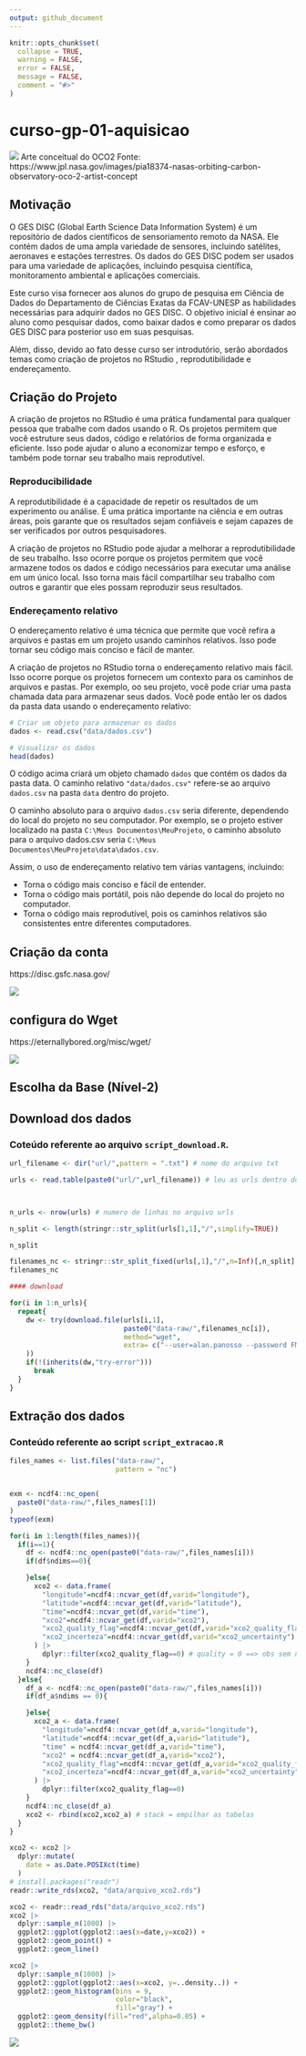 ```yaml
---
output: github_document
---
```


<!-- README.md is generated from README.Rmd. Please edit that file -->

```r
knitr::opts_chunk$set(
  collapse = TRUE,
  warning = FALSE, 
  error = FALSE, 
  message = FALSE,
  comment = "#>"
)
```

# curso-gp-01-aquisicao

![](img/img-00.png)
Arte conceitual do OCO2
Fonte: https://www.jpl.nasa.gov/images/pia18374-nasas-orbiting-carbon-observatory-oco-2-artist-concept

## Motivação

O GES DISC (Global Earth Science Data Information System) é um repositório de dados científicos de sensoriamento remoto da NASA. Ele contém dados de uma ampla variedade de sensores, incluindo satélites, aeronaves e estações terrestres. Os dados do GES DISC podem ser usados para uma variedade de aplicações, incluindo pesquisa científica, monitoramento ambiental e aplicações comerciais.

Este curso visa fornecer aos alunos do grupo de pesquisa em Ciência de Dados do Departamento de Ciências Exatas da FCAV-UNESP as habilidades necessárias para adquirir dados no GES DISC. O objetivo inicial é ensinar ao aluno como pesquisar dados, como baixar dados e como preparar os dados GES DISC para posterior uso em suas pesquisas.

Além, disso, devido ao fato desse curso ser introdutório, serão abordados temas como criação de projetos no RStudio , reprodutibilidade e endereçamento.

## Criação do Projeto

A criação de projetos no RStudio é uma prática fundamental para qualquer pessoa que trabalhe com dados usando o R. Os projetos permitem que você estruture seus dados, código e relatórios de forma organizada e eficiente. Isso pode ajudar o aluno a economizar tempo e esforço, e também pode tornar seu trabalho mais reprodutível.

### Reproducibilidade

A reprodutibilidade é a capacidade de repetir os resultados de um experimento ou análise. É uma prática importante na ciência e em outras áreas, pois garante que os resultados sejam confiáveis e sejam capazes de ser verificados por outros pesquisadores.

A criação de projetos no RStudio pode ajudar a melhorar a reprodutibilidade de seu trabalho. Isso ocorre porque os projetos permitem que você armazene todos os dados e código necessários para executar uma análise em um único local. Isso torna mais fácil compartilhar seu trabalho com outros e garantir que eles possam reproduzir seus resultados.

### Endereçamento relativo

O endereçamento relativo é uma técnica que permite que você refira a arquivos e pastas em um projeto usando caminhos relativos. Isso pode tornar seu código mais conciso e fácil de manter.

A criação de projetos no RStudio torna o endereçamento relativo mais fácil. Isso ocorre porque os projetos fornecem um contexto para os caminhos de arquivos e pastas. Por exemplo, oo seu projeto, você pode criar uma pasta chamada data para armazenar seus dados. Você pode então ler os dados da pasta data usando o endereçamento relativo:

```r
# Criar um objeto para armazenar os dados
dados <- read.csv("data/dados.csv")

# Visualizar os dados
head(dados)
```

O código acima criará um objeto chamado `dados` que contém os dados da pasta data. O caminho relativo `"data/dados.csv"` refere-se ao arquivo `dados.csv` na pasta `data` dentro do projeto.

O caminho absoluto para o arquivo `dados.csv` seria diferente, dependendo do local do projeto no seu computador. Por exemplo, se o projeto estiver localizado na pasta `C:\Meus Documentos\MeuProjeto`, o caminho absoluto para o arquivo dados.csv seria `C:\Meus Documentos\MeuProjeto\data\dados.csv`.

Assim, o uso de endereçamento relativo tem várias vantagens, incluindo:

  + Torna o código mais conciso e fácil de entender.
  + Torna o código mais portátil, pois não depende do local do projeto no computador.
  + Torna o código mais reprodutível, pois os caminhos relativos são consistentes entre diferentes computadores.


## Criação da conta
https://disc.gsfc.nasa.gov/

![](img/img-01.png)

## configura do Wget
https://eternallybored.org/misc/wget/

![](img/img-02.png)

## Escolha da Base (Nível-2)

## Download dos dados

### Coteúdo referente ao arquivo `script_download.R`.

```r
url_filename <- dir("url/",pattern = ".txt") # nome do arquivo txt

urls <- read.table(paste0("url/",url_filename)) # leu as urls dentro do arquivo



n_urls <- nrow(urls) # numero de linhas no arquivo urls

n_split <- length(stringr::str_split(urls[1,1],"/",simplify=TRUE))

n_split

filenames_nc <- stringr::str_split_fixed(urls[,1],"/",n=Inf)[,n_split] # armazenando o nome dos arquivos
filenames_nc

#### download

for(i in 1:n_urls){
  repeat{
    dw <- try(download.file(urls[i,1],
                            paste0("data-raw/",filenames_nc[i]),
                            method="wget",
                            extra= c("--user=alan.panosso --password FMB675fmb675@")
    ))
    if(!(inherits(dw,"try-error")))
      break
  }
}
```



## Extração dos dados

### Conteúdo referente ao script `script_extracao.R`

```r
files_names <- list.files("data-raw/",
                          pattern = "nc")


exm <- ncdf4::nc_open(
  paste0("data-raw/",files_names[1])
)
typeof(exm)

for(i in 1:length(files_names)){
  if(i==1){
    df <- ncdf4::nc_open(paste0("data-raw/",files_names[i]))
    if(df$ndims==0){

    }else{
      xco2 <- data.frame(
        "longitude"=ncdf4::ncvar_get(df,varid="longitude"),
        "latitude"=ncdf4::ncvar_get(df,varid="latitude"),
        "time"=ncdf4::ncvar_get(df,varid="time"),
        "xco2"=ncdf4::ncvar_get(df,varid="xco2"),
        "xco2_quality_flag"=ncdf4::ncvar_get(df,varid="xco2_quality_flag"),
        "xco2_incerteza"=ncdf4::ncvar_get(df,varid="xco2_uncertainty")
      ) |>
        dplyr::filter(xco2_quality_flag==0) # quality = 0 ==> obs sem nuvem
    }
    ncdf4::nc_close(df)
  }else{
    df_a <- ncdf4::nc_open(paste0("data-raw/",files_names[i]))
    if(df_a$ndims == 0){

    }else{
      xco2_a <- data.frame(
        "longitude"=ncdf4::ncvar_get(df_a,varid="longitude"),
        "latitude"=ncdf4::ncvar_get(df_a,varid="latitude"),
        "time" = ncdf4::ncvar_get(df_a,varid="time"),
        "xco2" = ncdf4::ncvar_get(df_a,varid="xco2"),
        "xco2_quality_flag"=ncdf4::ncvar_get(df_a,varid="xco2_quality_flag"),
        "xco2_incerteza"=ncdf4::ncvar_get(df_a,varid="xco2_uncertainty")
      ) |>
        dplyr::filter(xco2_quality_flag==0)
    }
    ncdf4::nc_close(df_a)
    xco2 <- rbind(xco2,xco2_a) # stack = empilhar as tabelas
  }
}

xco2 <- xco2 |>
  dplyr::mutate(
    date = as.Date.POSIXct(time)
  )
# install.packages("readr")
readr::write_rds(xco2, "data/arquivo_xco2.rds")
```


```r
xco2 <- readr::read_rds("data/arquivo_xco2.rds")
xco2 |>
  dplyr::sample_n(1000) |>
  ggplot2::ggplot(ggplot2::aes(x=date,y=xco2)) +
  ggplot2::geom_point() +
  ggplot2::geom_line()

xco2 |>
  dplyr::sample_n(1000) |>
  ggplot2::ggplot(ggplot2::aes(x=xco2, y=..density..)) +
  ggplot2::geom_histogram(bins = 9,
                          color="black",
                          fill="gray") +
  ggplot2::geom_density(fill="red",alpha=0.05) +
  ggplot2::theme_bw()

```







![](img/final-grupo.png)
